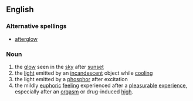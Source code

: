 ==English==
===Alternative spellings===
*[[afterglow]]

===Noun===
{{en-noun|sg=[[after]]-[[glow]]}}

# the [[glow]] seen in the [[sky]] after [[sunset]]
# the [[light]] emitted by an [[incandescent]] object while [[cooling]]
# the light emitted by a [[phosphor]] after excitation
# the mildly [[euphoric]] [[feeling]] experienced after a [[pleasurable]] [[experience]], especially after an [[orgasm]] or drug-induced [[high]].
